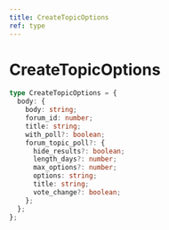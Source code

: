```yaml
---
title: CreateTopicOptions
ref: type
---
```


# CreateTopicOptions

```ts
type CreateTopicOptions = {
  body: {
    body: string;
    forum_id: number;
    title: string;
    with_poll?: boolean;
    forum_topic_poll?: {
      hide_results?: boolean;
      length_days?: number;
      max_options?: number;
      options: string;
      title: string;
      vote_change?: boolean;
    };
  };
};
```
